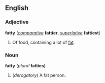 ==English==
===Adjective===
'''fatty''' (''[[comparative]]'' '''fattier''', ''[[superlative]]'' '''fattiest''')

#Of food, containing a lot of [[fat]].

===Noun===
'''fatty''' (''plural'' '''fatties''')

#(''derogatory'') A fat person.